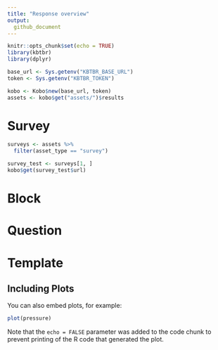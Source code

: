 ```yaml
---
title: "Response overview"
output:
  github_document
---
```


```r
knitr::opts_chunk$set(echo = TRUE)
library(kbtbr)
library(dplyr)
```


```r
base_url <- Sys.getenv("KBTBR_BASE_URL")
token <- Sys.getenv("KBTBR_TOKEN")

kobo <- Kobo$new(base_url, token)
assets <- kobo$get("assets/")$results
```

# Survey
```r
surveys <- assets %>% 
  filter(asset_type == "survey")

survey_test <- surveys[1, ]
kobo$get(survey_test$url)
```
# Block

# Question

# Template

## Including Plots

You can also embed plots, for example:

```r
plot(pressure)
```

Note that the `echo = FALSE` parameter was added to the code chunk to prevent printing of the R code that generated the plot.
